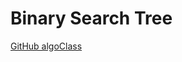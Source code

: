 # Binary Search Tree

[GitHub algoClass](https://github.com/kuychaco/algoClass/blob/master/data-structures/binarySearchTree.js)

